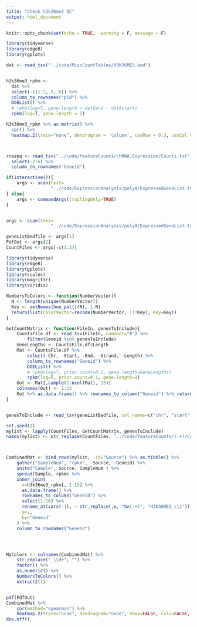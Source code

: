 ```yaml
---
title: "Check h3k36me3 QC"
output: html_document
---
```



```r
knitr::opts_chunk$set(echo = TRUE,  warning = F, message = F)
```


```r
library(tidyverse)
library(edgeR)
library(gplots)
```


```r
dat <- read_tsv("../code/MiscCountTables/H3K36ME3.bed")


h3k36me3_rpkm <- 
  dat %>%
  select(-c(1:3, 5, 6)) %>%
  column_to_rownames("pid") %>%
  DGEList() %>%
  # rpkm(log=T, gene.length = dat$end - dat$start)
  rpkm(log=T, gene.length = 1)

h3k36me3_rpkm %>% as.matrix() %>%
  cor() %>%
  heatmap.2(trace="none", dendrogram = 'column', cexRow = 0.3, cexCol = .3)



rnaseq <- read_tsv("../code/featureCounts/chRNA.Expression/Counts.txt", comment="#") %>%
  select(-2:6) %>%
  column_to_rownames("Geneid")

```


```r
if(interactive()){
    args <- scan(text=
                 "../code/ExpressionAnalysis/polyA/ExpressedGeneList.txt ../code/scratch/MultiphenotypeSpearmanMat.pdf ../code/featureCounts/chRNA.Expression/Counts.txt ../code/featureCounts/polyA.Expression/Counts.txt ../code/featureCounts/MetabolicLabelled.30min/Counts.txt ../code/featureCounts/MetabolicLabelled.60min/Counts.txt ../code/featureCounts/AtTSS/H3K27AC/Counts.txt featureCounts/AtTSS/H3K4ME3/Counts.txt", what='character')
} else{
    args <- commandArgs(trailingOnly=TRUE)
}


args <- scan(text=
                 "../code/ExpressionAnalysis/polyA/ExpressedGeneList.txt ../code/scratch/MultiphenotypeSpearmanMat.pdf ../code/featureCounts/chRNA.Expression/Counts.txt ../code/featureCounts/polyA.Expression/Counts.txt ../code/featureCounts/MetabolicLabelled.30min/Counts.txt ../code/featureCounts/MetabolicLabelled.60min/Counts.txt", what='character')

geneListBedfile <- args[1]
PdfOut <- args[2]
CountFiles <- args[-c(1:2)]

library(tidyverse)
library(edgeR)
library(gplots)
library(scales)
library(magrittr)
library(viridis)

NumbersToColors <- function(NumberVector){
  N <- length(unique(NumberVector))
  Key <- setNames(hue_pal()(N), 1:N)
  return(list(ColorVector=recode(NumberVector, !!!Key), Key=Key))
}

GetCountMatrix <- function(FileIn, genesToInclude){
    CountsFile.df <- read_tsv(FileIn, comment="#") %>%
        filter(Geneid %in% genesToInclude)
    GeneLengths <- CountsFile.df$Length
    Mat <- CountsFile.df %>%
        select(-Chr, -Start, -End, -Strand, -Length) %>%
        column_to_rownames("Geneid") %>%
        DGEList() %>%
        # rpkm(log=T, prior.count=0.1, gene.length=GeneLengths)
        rpkm(log=T, prior.count=0.1, gene.length=1)
    Out <- Mat[,sample(1:ncol(Mat), 15)]
    colnames(Out) <- 1:15
    Out %>% as.data.frame() %>% rownames_to_column("Geneid") %>% return()
}


genesToInclude <- read_tsv(geneListBedfile, col_names=c("chr", "start", "stop", "gene", "score", "strand")) %>% pull(gene)

set.seed(1)
mylist <- lapply(CountFiles, GetCountMatrix, genesToInclude)
names(mylist) <- str_replace(CountFiles, "../code/featureCounts/(.+)/Counts.txt", "\\1")



CombinedMat <- bind_rows(mylist, .id="Source") %>% as.tibble() %>%
    gather("SampleNum", "rpkm", -Source, -Geneid) %>%
    unite("Sample", Source, SampleNum ) %>%
    spread(Sample, rpkm) %>%
    inner_join(
      x=h3k36me3_rpkm[, 1:15] %>%
      as.data.frame() %>%
      rownames_to_column("Geneid") %>%
      select(1:16) %>%
      rename_at(vars(-1), ~ str_replace(.x, "NA(.+)", "H3K36ME3_\\1")),
      y=.,
      by="Geneid"
    ) %>%
    column_to_rownames("Geneid")




MyColors <- colnames(CombinedMat) %>%
    str_replace("_\\d+", "") %>%
    factor() %>%
    as.numeric() %>%
    NumbersToColors() %>%
    extract2(1)


pdf(PdfOut)
CombinedMat %>%
    cor(method="spearman") %>%
    heatmap.2(trace="none", dendrogram="none", Rowv=FALSE, Colv=FALSE, ColSideColors = MyColors, RowSideColors=MyColors, col=viridis(30, option="B", direction = 1), labRow=F)
dev.off()
```

